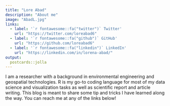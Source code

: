 ```yaml
---
title: "Lore Abad"
description: "About me"
image: "AbadL.jpg"
links:
  - label: '`r fontawesome::fa("twitter")` Twitter'
    url: "https://twitter.com/loreabad6"
  - label: '`r fontawesome::fa("github")` GitHub'
    url: "https://github.com/loreabad6"
  - label: '`r fontawesome::fa("linkedin")` LinkedIn'
    url: "https://linkedin.com/in/lorena-abad/"
output:
  postcards::jolla
---
```


I am a researcher with a background in environmental engineering and geospatial technologies. R is my go-to coding language for most of my data science and visualization tasks as well as scientific report and article writing. This blog is meant to share some tip and tricks I have learned along the way. You can reach me at any of the links below!
